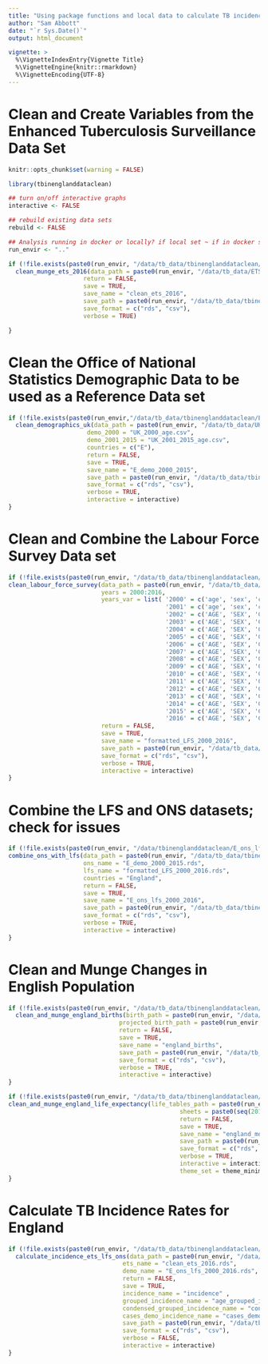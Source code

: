 ```yaml
---
title: "Using package functions and local data to calculate TB incidence rates in England"
author: "Sam Abbott"
date: "`r Sys.Date()`"
output: html_document

vignette: >
  %\VignetteIndexEntry{Vignette Title}
  %\VignetteEngine{knitr::rmarkdown}
  %\VignetteEncoding{UTF-8}
---
```


# Clean and Create Variables from the Enhanced Tuberculosis Surveillance Data Set

```r
knitr::opts_chunk$set(warning = FALSE)
```

```r
library(tbinenglanddataclean)

## turn on/off interactive graphs
interactive <- FALSE

## rebuild existing data sets
rebuild <- FALSE 

## Analysis running in docker or locally? if local set ~ if in docker set .
run_envir <- ".."

```

```r
if (!file.exists(paste0(run_envir, "/data/tb_data/tbinenglanddataclean/clean_ets_2016.rds")) || rebuild) {
  clean_munge_ets_2016(data_path = paste0(run_envir, "/data/tb_data/ETS/ETS_2016_extract/SAbbott_BCG dataset_version2_final140217.dta"),
                     return = FALSE,
                     save = TRUE,
                     save_name = "clean_ets_2016",
                     save_path = paste0(run_envir, "/data/tb_data/tbinenglanddataclean"),
                     save_format = c("rds", "csv"),
                     verbose = TRUE)

}
```


# Clean the Office of National Statistics Demographic Data to be used as a Reference Data set

```r
if (!file.exists(paste0(run_envir,"/data/tb_data/tbinenglanddataclean/E_demo_2000_2015.rds")) || rebuild) {
  clean_demographics_uk(data_path = paste0(run_envir, "/data/tb_data/UK_demographics"),
                      demo_2000 = "UK_2000_age.csv",
                      demo_2001_2015 = "UK_2001_2015_age.csv",
                      countries = c("E"),
                      return = FALSE,
                      save = TRUE,
                      save_name = "E_demo_2000_2015",
                      save_path = paste0(run_envir, "/data/tb_data/tbinenglanddataclean"),
                      save_format = c("rds", "csv"),
                      verbose = TRUE,
                      interactive = interactive)
}
```

# Clean and Combine the Labour Force Survey Data set

```r
if (!file.exists(paste0(run_envir, "/data/tb_data/tbinenglanddataclean/formatted_LFS_2000_2016.rds")) || rebuild) {
clean_labour_force_survey(data_path = paste0(run_envir, "/data/tb_data/LFS"),
                          years = 2000:2016,
                          years_var = list( '2000' = c('age', 'sex', 'cry', 'govtof', 'pwt07'),
                                            '2001' = c('age', 'sex', 'cry01', 'country', 'pwt07'),
                                            '2002' = c('AGE', 'SEX', 'CRY01', 'COUNTRY', 'PWT14'),
                                            '2003' = c('AGE', 'SEX', 'CRY01', 'COUNTRY', 'PWT14'),
                                            '2004' = c('AGE', 'SEX', 'CRY01', 'COUNTRY', 'PWT14'),
                                            '2005' = c('AGE', 'SEX', 'CRY01', 'COUNTRY', 'PWT14'),
                                            '2006' = c('AGE', 'SEX', 'CRY01', 'COUNTRY', 'PWT14'),
                                            '2007' = c('AGE', 'SEX', 'CRY01', 'COUNTRY', 'PWT14'),
                                            '2008' = c('AGE', 'SEX', 'CRY01', 'COUNTRY', 'PWT14'),
                                            '2009' = c('AGE', 'SEX', 'CRY01', 'COUNTRY', 'PWT14'),
                                            '2010' = c('AGE', 'SEX', 'CRY01', 'COUNTRY', 'PWT14'),
                                            '2011' = c('AGE', 'SEX', 'CRY01', 'COUNTRY', 'PWT14'),
                                            '2012' = c('AGE', 'SEX', 'CRY12', 'COUNTRY', 'PWT14'),
                                            '2013' = c('AGE', 'SEX', 'CRY12', 'COUNTRY', 'PWT16'),
                                            '2014' = c('AGE', 'SEX', 'CRY12', 'COUNTRY', 'PWT16'),
                                            '2015' = c('AGE', 'SEX', 'CRY12', 'COUNTRY', 'PWT16'),
                                            '2016' = c('AGE', 'SEX', 'CRY12', 'COUNTRY', 'PWT16')),
                          return = FALSE,
                          save = TRUE,
                          save_name = "formatted_LFS_2000_2016",
                          save_path = paste0(run_envir, "/data/tb_data/tbinenglanddataclean"),
                          save_format = c("rds", "csv"),
                          verbose = TRUE,
                          interactive = interactive)
}
```

# Combine the LFS and ONS datasets; check for issues

```r
if (!file.exists(paste0(run_envir, "/data/tbinenglanddataclean/E_ons_lfs_2000_2016.rds")) || rebuild) {
combine_ons_with_lfs(data_path = paste0(run_envir, "/data/tb_data/tbinenglanddataclean"),
                     ons_name = "E_demo_2000_2015.rds",
                     lfs_name = "formatted_LFS_2000_2016.rds",
                     countries = "England",
                     return = FALSE,
                     save = TRUE,
                     save_name = "E_ons_lfs_2000_2016",
                     save_path = paste0(run_envir, "/data/tb_data/tbinenglanddataclean"),
                     save_format = c("rds", "csv"),
                     verbose = TRUE,
                     interactive = interactive) 
}
```

# Clean and Munge Changes in English Population

```r
if (!file.exists(paste0(run_envir, "/data/tb_data/tbinenglanddataclean/england_births.rds")) || rebuild) {
  clean_and_munge_england_births(birth_path = paste0(run_envir, "/data/tb_data/UK_demographics/annual_reference_table.xls"),
                               projected_birth_path = paste0(run_envir, "/data/tb_data/UK_demographics/england_population_projections.xls"),
                               return = FALSE,
                               save = TRUE,
                               save_name = "england_births",
                               save_path = paste0(run_envir, "/data/tb_data/tbinenglanddataclean"),
                               save_format = c("rds", "csv"),
                               verbose = TRUE,
                               interactive = interactive)
}
```


```r
if (!file.exists(paste0(run_envir, "/data/tb_data/tbinenglanddataclean/england_mortality_rate.rds")) || rebuild) {
clean_and_munge_england_life_expectancy(life_tables_path = paste0(run_envir, "/data/tb_data/UK_demographics/england_life_tables.xls"),
                                                sheets = paste0(seq(2013,1998, -1), "-", seq(2015,2000, -1)),
                                                return = FALSE,
                                                save = TRUE,
                                                save_name = "england_mortality_rates",
                                                save_path = paste0(run_envir, "/data/tb_data/tbinenglanddataclean"),
                                                save_format = c("rds", "csv"),
                                                verbose = TRUE,
                                                interactive = interactive,
                                                theme_set = theme_minimal)
}
```


# Calculate TB Incidence Rates for England

```r
if (!file.exists(paste0(run_envir, "/data/tb_data/tbinenglanddataclean/cases_demo_incidence.rds")) || rebuild) {
  calculate_incidence_ets_lfs_ons(data_path = paste0(run_envir, "/data/tb_data/tbinenglanddataclean"),
                                ets_name = "clean_ets_2016.rds",
                                demo_name = "E_ons_lfs_2000_2016.rds",
                                return = FALSE,
                                save = TRUE,
                                incidence_name = "incidence" ,
                                grouped_incidence_name = "age_grouped_incidence",
                                condensed_grouped_incidence_name = "condensed_age_group_incidence",
                                cases_demo_incidence_name = "cases_demo_incidence",
                                save_path = paste0(run_envir, "/data/tb_data/tbinenglanddataclean"),
                                save_format = c("rds", "csv"),
                                verbose = FALSE,
                                interactive = interactive)
}


```
